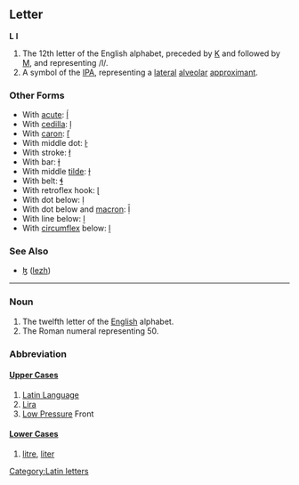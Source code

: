 ==Letter==
'''L''' '''l'''

#The 12th letter of the English alphabet, preceded by [[K]] and followed by [[M]], and representing /l/.
#A symbol of the [[IPA]], representing a [[lateral]] [[alveolar]] [[approximant]].
===Other Forms===
*With [[acute]]: [[ĺ]]
*With [[cedilla]]: [[ļ]]
*With [[caron]]: [[ľ]]
*With middle dot: [[ŀ]]
*With stroke: [[ł]]
*With bar: [[ƚ]]
*With middle [[tilde]]: [[ɫ]]
*With belt: [[ɬ]]
*With retroflex hook: [[ɭ]]
*With dot below: [[ḷ]]
*With dot below and [[macron]]: [[ḹ]]
*With line below: [[ḻ]]
*With [[circumflex]] below: [[ḽ]]
===See Also===
*[[ɮ]] ([[lezh]])
[[Category:Latin letters]]
----

===Noun===

#The twelfth letter of the [[English]] alphabet.
#The Roman numeral representing 50.

===Abbreviation===
====[[Upper Case]]s====
#[[Latin Language]]
#[[Lira]]
#[[Low Pressure]] Front
====[[Lower Case]]s====
#[[litre]], [[liter]]